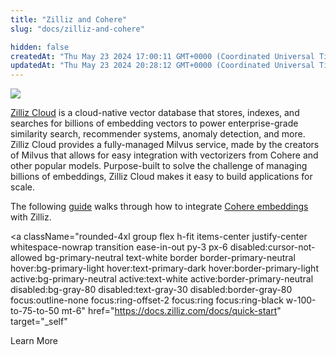 ```yaml
---
title: "Zilliz and Cohere"
slug: "docs/zilliz-and-cohere"

hidden: false
createdAt: "Thu May 23 2024 17:00:11 GMT+0000 (Coordinated Universal Time)"
updatedAt: "Thu May 23 2024 20:28:12 GMT+0000 (Coordinated Universal Time)"
---
```


<img src="../../../assets/images/3cb9160-zilliz-logo.png" />

[Zilliz Cloud](https://zilliz.com/cloud) is a cloud-native vector database that stores, indexes, and searches for billions of embedding vectors to power enterprise-grade similarity search, recommender systems, anomaly detection, and more. Zilliz Cloud provides a fully-managed Milvus service, made by the creators of Milvus that allows for easy integration with vectorizers from Cohere and other popular models. Purpose-built to solve the challenge of managing billions of embeddings, Zilliz Cloud makes it easy to build applications for scale.

The following [guide](https://docs.zilliz.com/docs/question-answering-using-zilliz-cloud-and-cohere) walks through how to integrate [Cohere embeddings](/docs/embeddings) with Zilliz.

<a
  className="rounded-4xl group flex h-fit items-center justify-center whitespace-nowrap transition ease-in-out py-3 px-6 disabled:cursor-not-allowed bg-primary-neutral text-white border border-primary-neutral hover:bg-primary-light hover:text-primary-dark hover:border-primary-light active:bg-primary-neutral active:text-white active:border-primary-neutral disabled:bg-gray-80 disabled:text-gray-30 disabled:border-gray-80 focus:outline-none focus:ring-offset-2 focus:ring focus:ring-black w-100-to-75-to-50 mt-6"
  href="https://docs.zilliz.com/docs/quick-start"
  target="_self"
>
  <span className="text-sm lg:text-base">Learn More</span>
</a>
